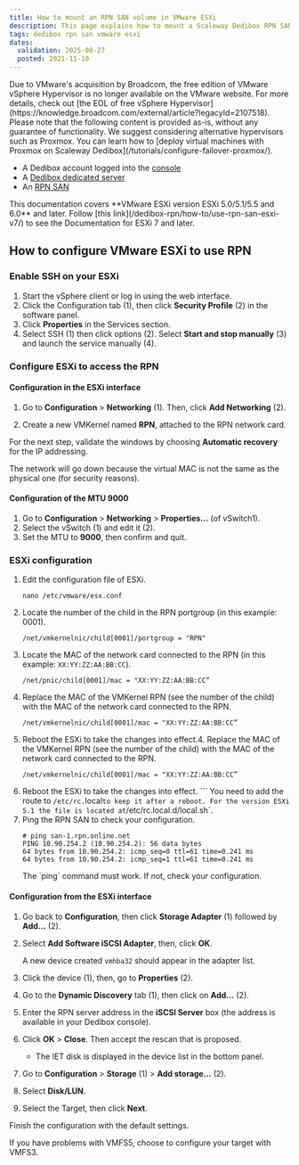 ```yaml
---
title: How to mount an RPN SAN volume in VMware ESXi
description: This page explains how to mount a Scaleway Dedibox RPN SAN volume in VMware ESXi
tags: dedibox rpn san vmware esxi
dates:
  validation: 2025-08-27
  posted: 2021-11-10
---
```




<Message type="important">
  Due to VMware's acquisition by Broadcom, the free edition of VMware vSphere Hypervisor is no longer available on the VMware website. For more details, check out [the EOL of free vSphere Hypervisor](https://knowledge.broadcom.com/external/article?legacyId=2107518). Please note that the following content is provided as-is, without any guarantee of functionality.
We suggest considering alternative hypervisors such as Proxmox. You can learn how to [deploy virtual machines with Proxmox on Scaleway Dedibox](/tutorials/configure-failover-proxmox/).
</Message>

<Requirements />

- A Dedibox account logged into the [console](https://console.online.net)
- A [Dedibox dedicated server](https://www.scaleway.com/en/dedibox/)
- An [RPN SAN](https://www.scaleway.com/en/dedibox/storage/)

<Message type="important">
  This documentation covers **VMware ESXi version ESXi 5.0/5.1/5.5 and 6.0** and later. Follow [this link](/dedibox-rpn/how-to/use-rpn-san-esxi-v7/) to see the Documentation for ESXi 7 and later.
</Message>

## How to configure VMware ESXi to use RPN

### Enable SSH on your ESXi

1. Start the vSphere client or log in using the web interface.
2. Click the Configuration tab (1), then click **Security Profile** (2) in the software panel.
    <Lightbox image={image} />
3. Click **Properties** in the Services section.
    <Lightbox image={image2} />
4. Select SSH (1) then click options (2). Select **Start and stop manually** (3) and launch the service manually (4).
    <Lightbox image={image3} />

### Configure ESXi to access the RPN

#### Configuration in the ESXi interface

1. Go to **Configuration** > **Networking** (1). Then, click **Add Networking** (2).
    <Lightbox image={image4} />
2. Create a new VMKernel named **RPN**, attached to the RPN network card.
    <Lightbox image={image5} />

    <Lightbox image={image6} />

For the next step, validate the windows by choosing **Automatic recovery** for the IP addressing.

<Message type="important">
  The network will go down because the virtual MAC is not the same as the physical one (for security reasons).
</Message>

#### Configuration of the MTU 9000

1. Go to **Configuration** > **Networking** > **Properties...** (of vSwitch1).
    <Lightbox image={image7} />
2. Select the vSwitch (1) and edit it (2).
    <Lightbox image={image8} />
3. Set the MTU to **9000**, then confirm and quit.
    <Lightbox image={image9} />

### ESXi configuration

1. Edit the configuration file of ESXi.
    ```
    nano /etc/vmware/esx.conf
    ```
2. Locate the number of the child in the RPN portgroup (in this example: 0001).
    ```
    /net/vmkernelnic/child[0001]/portgroup = "RPN"
    ```
3. Locate the MAC of the network card connected to the RPN (in this example: `XX:YY:ZZ:AA:BB:CC`).
    ```
    /net/pnic/child[0001]/mac = "XX:YY:ZZ:AA:BB:CC”
    ```
4. Replace the MAC of the VMKernel RPN (see the number of the child) with the MAC of the network card connected to the RPN.
    ```
    /net/vmkernelnic/child[0001]/mac = "XX:YY:ZZ:AA:BB:CC”
    ```
5. Reboot the ESXi to take the changes into effect.4. Replace the MAC of the VMKernel RPN (see the number of the child) with the MAC of the network card connected to the RPN.
    ```
    /net/vmkernelnic/child[0001]/mac = "XX:YY:ZZ:AA:BB:CC”
    ```
5. Reboot the ESXi to take the changes into effect.  ```
    <Message type="important">
      You need to add the route to `/etc/rc.`local` to keep it after a reboot.
      For the version ESXi 5.1 the file is located at `/etc/rc.local.d/local.sh`.
    </Message>
7. Ping the RPN SAN to check your configuration.
    ```
    # ping san-1.rpn.online.net
    PING 10.90.254.2 (10.90.254.2): 56 data bytes
    64 bytes from 10.90.254.2: icmp_seq=0 ttl=61 time=0.241 ms
    64 bytes from 10.90.254.2: icmp_seq=1 ttl=61 time=0.241 ms
    ```
    <Message type="important">
      The `ping` command must work. If not, check your configuration.
    </Message>

#### Configuration from the ESXi interface

1. Go back to **Configuration**, then click **Storage Adapter** (1) followed by **Add...** (2).
    <Lightbox image={image10} />
2. Select **Add Software iSCSI Adapter**, then, click **OK**.
    <Lightbox image={image11} />

    A new device created `vmhba32` should appear in the adapter list.
3. Click the device (1), then, go to **Properties** (2).
    <Lightbox image={image12} />
4. Go to the **Dynamic Discovery** tab (1), then click on **Add...** (2).
    <Lightbox image={image13} />
5. Enter the RPN server address in the **iSCSI Server** box (the address is available in your Dedibox console).
    <Lightbox image={image14} />
6. Click **OK** > **Close**. Then accept the rescan that is proposed.
    <Lightbox image={image15} />
    * The IET disk is displayed in the device list in the bottom panel.
7. Go to **Configuration** > **Storage** (1) > **Add storage...** (2).
    <Lightbox image={image16} />
8. Select **Disk/LUN**.
    <Lightbox image={image17} />
9. Select the Target, then click **Next**.
    <Lightbox image={image18} />

Finish the configuration with the default settings.

<Message type="tip">
  If you have problems with VMFS5, choose to configure your target with VMFS3.
</Message>


